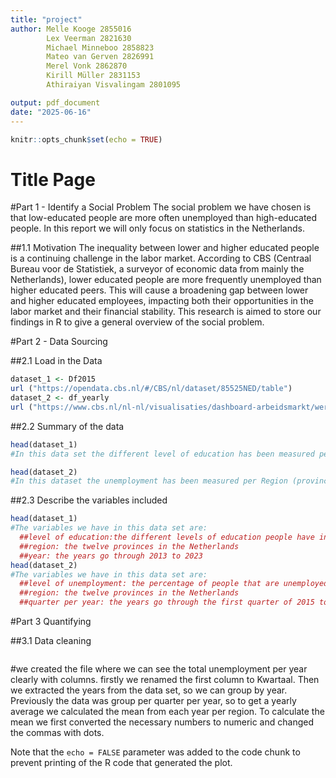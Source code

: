 ```yaml
---
title: "project"
author: Melle Kooge 2855016 
        Lex Veerman 2821630 
        Michael Minneboo 2858823 
        Mateo van Gerven 2826991 
        Merel Vonk 2862870 
        Kirill Müller 2831153 
        Athiraiyan Visvalingam 2801095

output: pdf_document
date: "2025-06-16"
---
```


```r
knitr::opts_chunk$set(echo = TRUE)
```

# Title Page

#Part 1 - Identify a Social Problem The social problem we have chosen is that low-educated people are more often unemployed than high-educated people. In this report we will only focus on statistics in the Netherlands.

##1.1 Motivation The inequality between lower and higher educated people is a continuing challenge in the labor market. According to CBS (Centraal Bureau voor de Statistiek, a surveyor of economic data from mainly the Netherlands), lower educated people are more frequently unemployed than higher educated peers. This will cause a broadening gap between lower and higher educated employees, impacting both their opportunities in the labor market and their financial stability. This research is aimed to store our findings in R to give a general overview of the social problem.

#Part 2 - Data Sourcing

##2.1 Load in the Data

```r
dataset_1 <- Df2015
url ("https://opendata.cbs.nl/#/CBS/nl/dataset/85525NED/table")
dataset_2 <- df_yearly
url ("https://www.cbs.nl/nl-nl/visualisaties/dashboard-arbeidsmarkt/werklozen/werkloosheid-per-provincie")
```

##2.2 Summary of the data

```r
head(dataset_1)
#In this data set the different level of education has been measured per Region (provinces) per year in the Netherlands. It is a percentage based on the total inhabitants per region.

head(dataset_2)
#In this dataset the unemployment has been measured per Region (provinces) per year in the Netherlands. It is a percentage based on the working population. Currently the data is measured per quarter of a year. We need to have an average from each year to have it corresponds with our other dataset. The years that have been measured also differs with the other dataset, so we only use the years that both datasets inlcude.
```

##2.3 Describe the variables included

```r
head(dataset_1)
#The variables we have in this data set are: 
  ##level of education:the different levels of education people have in the Netherlands 
  ##region: the twelve provinces in the Netherlands
  ##year: the years go through 2013 to 2023
head(dataset_2)
#The variables we have in this data set are:
  ##level of unemployment: the percentage of people that are unemployed from the working population
  ##region: the twelve provinces in the Netherlands
  ##quarter per year: the years go through the first quarter of 2015 to the first quarter of 2025

```

#Part 3 Quantifying

##3.1 Data cleaning

```r

```

#we created the file where we can see the total unemployment per year clearly with columns. firstly we renamed the first column to Kwartaal. Then we extracted the years from the data set, so we can group by year. Previously the data was group per quarter per year, so to get a yearly average we calculated the mean from each year per region. To calculate the mean we first converted the necessary numbers to numeric and changed the commas with dots.

Note that the `echo = FALSE` parameter was added to the code chunk to prevent printing of the R code that generated the plot.
